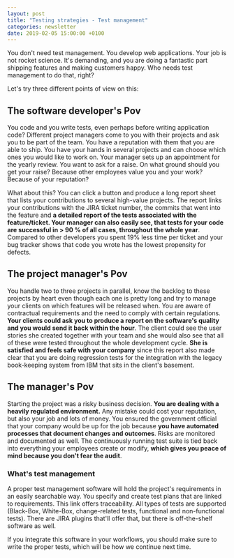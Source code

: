 ```yaml
---
layout: post
title: "Testing strategies - Test management"
categories: newsletter
date: 2019-02-05 15:00:00 +0100
---
```


You don't need test management. You develop web applications. Your job is not rocket science. It's demanding, and you are doing a fantastic part shipping features and making customers happy. Who needs test management to do that, right?

Let's try three different points of view on this:

## The software developer's Pov

You code and you write tests, even perhaps before writing application code? Different project managers come to you with their projects and ask you to be part of the team. You have a reputation with them that you are able to ship. You have your hands in several projects and can choose which ones you would like to work on. Your manager sets up an appointment for the yearly review. You want to ask for a raise. On what ground should you get your raise? Because other employees value you and your work? Because of your reputation?
<!--more-->
What about this? You can click a button and produce a long report sheet that lists your contributions to several high-value projects. The report links your contributions with the JIRA ticket number, the commits that went into the feature and **a detailed report of the tests associated with the feature/ticket. Your manager can also easily see, that tests for your code are successful in > 90 % of all cases, throughout the whole year**. Compared to other developers you spent 19% less time per ticket and your bug tracker shows that code you wrote has the lowest propensity for defects.

## The project manager's Pov

You handle two to three projects in parallel, know the backlog to these projects by heart even though each one is pretty long and try to manage your clients on which features will be released when. You are aware of contractual requirements and the need to comply with certain regulations. **Your clients could ask you to produce a report on the software's quality and you would send it back within the hour**. The client could see the user stories she created together with your team and she would also see that all of these were tested throughout the whole development cycle. **She is satisfied and feels safe with your company** since this report also made clear that you are doing regression tests for the integration with the legacy book-keeping system from IBM that sits in the client's basement.

## The manager's Pov

Starting the project was a risky business decision. **You are dealing with a heavily regulated environment.** Any mistake could cost your reputation, but also your job and lots of money. You ensured the government official that your company would be up for the job because **you have automated processes that document changes and outcomes**. Risks are monitored and documented as well. The continuously running test suite is tied back into everything your employees create or modify, **which gives you peace of mind because you don't fear the audit**.

### What's test management

A proper test management software will hold the project's requirements in an easily searchable way. You specify and create test plans that are linked to requirements. This link offers traceability. All types of tests are supported (Black-Box, White-Box, change-related tests, functional and non-functional tests).
There are JIRA plugins that'll offer that, but there is off-the-shelf software as well.

If you integrate this software in your workflows, you should make sure to write the proper tests, which will be how we continue next time.

